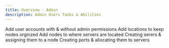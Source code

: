 ```yaml
---
title: Overview - Admin
description: Admin Users Tasks & Abilities
---
```


<Cards>
  <Card title="Adding Users" href="/docs/post-install/users">
    Add user accounts with & without admin permissions
  </Card>
  <Card title="Creating Locations" href="/docs/post-install/locations">
    Add locations to keep nodes orginzed
  </Card>
  <Card title="Creating Nodes" href="/docs/post-install/nodes">
    Add nodes to where servers are located
  </Card>
  <Card title="Creating Servers" href="/docs/post-install/servers">
    Creating serers & assigning them to a node
  </Card>
  <Card title="Server Allocations" herf="docs/post-install/allocations">
    Creating ports & allocating them to servers
  </Card>
</Cards>